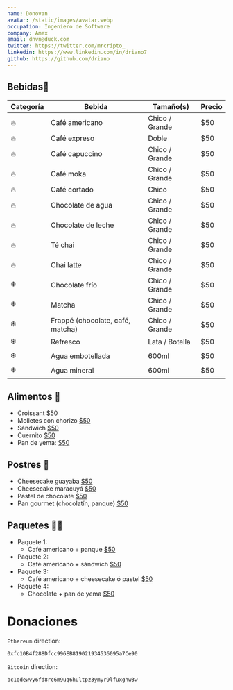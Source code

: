 ```yaml
---
name: Donovan
avatar: /static/images/avatar.webp
occupation: Ingeniero de Software
company: Amex
email: dnvn@duck.com
twitter: https://twitter.com/mrcripto_
linkedin: https://www.linkedin.com/in/driano7
github: https://github.com/driano
---
```


## Bebidas🧋

<table>
  <thead>
    <tr>
      <th>Categoría</th>
      <th>Bebida</th>
      <th>Tamaño(s)</th>
      <th>Precio</th>
    </tr>
  </thead>
  <tbody>
    <tr>
      <td>🔥</td>
      <td>Café americano</td>
      <td>Chico / Grande</td>
      <td>$50</td>
    </tr>
    <tr>
      <td>🔥</td>
      <td>Café expreso</td>
      <td>Doble</td>
      <td>$50</td>
    </tr>
    <tr>
      <td>🔥</td>
      <td>Café capuccino</td>
      <td>Chico / Grande</td>
      <td>$50</td>
    </tr>
    <tr>
      <td>🔥</td>
      <td>Café moka</td>
      <td>Chico / Grande</td>
      <td>$50</td>
    </tr>
    <tr>
      <td>🔥</td>
      <td>Café cortado</td>
      <td>Chico</td>
      <td>$50</td>
    </tr>
    <tr>
      <td>🔥</td>
      <td>Chocolate de agua</td>
      <td>Chico / Grande</td>
      <td>$50</td>
    </tr>
    <tr>
      <td>🔥</td>
      <td>Chocolate de leche</td>
      <td>Chico / Grande</td>
      <td>$50</td>
    </tr>
    <tr>
      <td>🔥</td>
      <td>Té chai</td>
      <td>Chico / Grande</td>
      <td>$50</td>
    </tr>
    <tr>
      <td>🔥</td>
      <td>Chai latte</td>
      <td>Chico / Grande</td>
      <td>$50</td>
    </tr>
    <tr>
      <td>❄️</td>
      <td>Chocolate frío</td>
      <td>Chico / Grande</td>
      <td>$50</td>
    </tr>
    <tr>
      <td>❄️</td>
      <td>Matcha</td>
      <td>Chico / Grande</td>
      <td>$50</td>
    </tr>
    <tr>
      <td>❄️</td>
      <td>Frappé (chocolate, café, matcha)</td>
      <td>Chico / Grande</td>
      <td>$50</td>
    </tr>
    <tr>
      <td>❄️</td>
      <td>Refresco</td>
      <td>Lata / Botella</td>
      <td>$50</td>
    </tr>
    <tr>
      <td>❄️</td>
      <td>Agua embotellada</td>
      <td>600ml</td>
      <td>$50</td>
    </tr>
    <tr>
      <td>❄️</td>
      <td>Agua mineral</td>
      <td>600ml</td>
      <td>$50</td>
    </tr>
  </tbody>
</table>


## Alimentos 🥪

<ul>
  <li>
    Croissant <u>$50</u>
  </li>
  <li>
    Molletes con chorizo <u>$50</u>
  </li>
  <li>
    Sándwich <u>$50</u>
  </li>
  <li>
    Cuernito <u>$50</u>
  </li>
  <li>
    Pan de yema: <u>$50</u>
  </li>
</ul>

## Postres 🍰

<ul>
  <li>
    Cheesecake guayaba <u>$50</u>
  </li>
  <li>
    Cheesecake maracuyá <u>$50</u>
  </li>
  <li>
    Pastel de chocolate <u>$50</u>
  </li>
  <li>
    Pan gourmet (chocolatín, panque) <u>$50</u>
  </li>
</ul>

## Paquetes 🧋🍰

<ul>
  <li>
    Paquete 1:
    <ul>
      <li>
        Café americano + panque <u>$50</u>
      </li>
    </ul>
  </li>
  <li>
    Paquete 2:
    <ul>
      <li>
        Café americano + sándwich <u>$50</u>
      </li>
    </ul>
  </li>
  <li>
    Paquete 3:
    <ul>
      <li>
        Café americano + cheesecake ó pastel <u>$50</u>
      </li>
    </ul>
  </li>
  <li>
    Paquete 4:
    <ul>
      <li>
        Chocolate + pan de yema <u>$50</u>
      </li>
    </ul>
  </li>
</ul>

# Donaciones

`Ethereum` direction:

```bash
0xfc10B4f288Dfcc996EB819021934536095a7Ce90
```

`Bitcoin` direction:

```bash
bc1qdewvy6fd8rc6m9uq6hultpz3ymyr9lfuxghw3w
```
